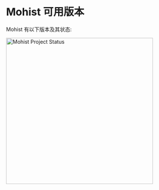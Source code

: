 # Mohist 可用版本

Mohist 有以下版本及其状态:

<img
    height="400px"
    alt="Mohist Project Status"
    src="https://mohistmc.com/api/v2/projects/mohist/table"
/>
